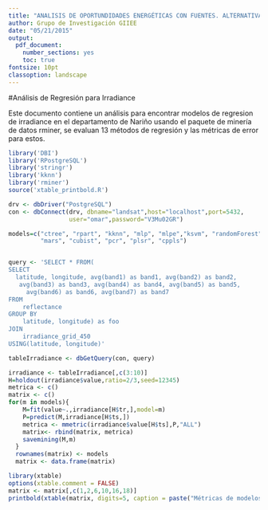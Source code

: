 ```yaml
---
title: "ANALISIS DE OPORTUNDIDADES ENERGÉTICAS CON FUENTES. ALTERNATIVAS EN EL DEPARTAMENTO DE NARIÑO - ALTERNAR"
author: Grupo de Investigación GIIEE
date: "05/21/2015"
output: 
  pdf_document:
    number_sections: yes
    toc: true
fontsize: 10pt
classoption: landscape
---
```

#Análisis de Regresión para Irradiance

Este documento contiene un análisis para encontrar modelos de regresion de irradiance
en el departamento de Nariño usando el paquete de minería de datos rminer, se evaluan 13 métodos de regresión y las métricas de error para estos.


```r
library('DBI')
library('RPostgreSQL')
library('stringr')
library('kknn')
library('rminer')
source('xtable_printbold.R')

drv <- dbDriver("PostgreSQL")
con <- dbConnect(drv, dbname="landsat",host="localhost",port=5432,
                 user="omar",password="V3Mu02GR")

models=c("ctree", "rpart", "kknn", "mlp", "mlpe","ksvm", "randomForest", "mr",
         "mars", "cubist", "pcr", "plsr", "cppls")


query <- 'SELECT * FROM(
SELECT
  latitude, longitude, avg(band1) as band1, avg(band2) as band2,
   avg(band3) as band3, avg(band4) as band4, avg(band5) as band5,
	 avg(band6) as band6, avg(band7) as band7
FROM 
	reflectance
GROUP BY
	latitude, longitude) as foo
JOIN
	irradiance_grid_450
USING(latitude, longitude)'

tableIrradiance <- dbGetQuery(con, query)

irradiance <- tableIrradiance[,c(3:10)]
H=holdout(irradiance$value,ratio=2/3,seed=12345)
metrica <- c()
matrix <- c()
for(m in models){
    M=fit(value~.,irradiance[H$tr,],model=m)
    P=predict(M,irradiance[H$ts,])
    metrica <- mmetric(irradiance$value[H$ts],P,"ALL")
    matrix<- rbind(matrix, metrica)
    savemining(M,m)
  }
  rownames(matrix) <- models
  matrix <- data.frame(matrix) 
```


```r
library(xtable)
options(xtable.comment = FALSE)
matrix <- matrix[,c(1,2,6,10,16,18)]
printbold(xtable(matrix, digits=5, caption = paste("Métricas de modelos analizados")), each = "column", max = c(F,F,F,F,T,T)) 
```
